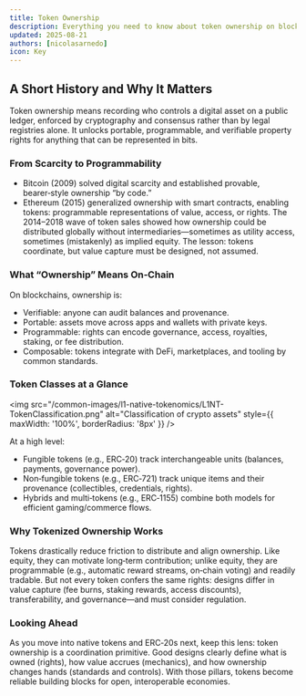 ```yaml
---
title: Token Ownership
description: Everything you need to know about token ownership on blockchains
updated: 2025-08-21
authors: [nicolasarnedo]
icon: Key
---
```


## A Short History and Why It Matters

Token ownership means recording who controls a digital asset on a public ledger, enforced by cryptography and consensus rather than by legal registries alone. It unlocks portable, programmable, and verifiable property rights for anything that can be represented in bits.

### From Scarcity to Programmability

- Bitcoin (2009) solved digital scarcity and established provable, bearer‑style ownership “by code.”
- Ethereum (2015) generalized ownership with smart contracts, enabling tokens: programmable representations of value, access, or rights. The 2014–2018 wave of token sales showed how ownership could be distributed globally without intermediaries—sometimes as utility access, sometimes (mistakenly) as implied equity. The lesson: tokens coordinate, but value capture must be designed, not assumed.

### What “Ownership” Means On‑Chain

On blockchains, ownership is:
- Verifiable: anyone can audit balances and provenance.
- Portable: assets move across apps and wallets with private keys.
- Programmable: rights can encode governance, access, royalties, staking, or fee distribution.
- Composable: tokens integrate with DeFi, marketplaces, and tooling by common standards.

### Token Classes at a Glance

<img src="/common-images/l1-native-tokenomics/L1NT-TokenClassification.png" alt="Classification of crypto assets" style={{ maxWidth: '100%', borderRadius: '8px' }} />

At a high level:
- Fungible tokens (e.g., ERC‑20) track interchangeable units (balances, payments, governance power).
- Non‑fungible tokens (e.g., ERC‑721) track unique items and their provenance (collectibles, credentials, rights).
- Hybrids and multi‑tokens (e.g., ERC‑1155) combine both models for efficient gaming/commerce flows.

### Why Tokenized Ownership Works

Tokens drastically reduce friction to distribute and align ownership. Like equity, they can motivate long‑term contribution; unlike equity, they are programmable (e.g., automatic reward streams, on‑chain voting) and readily tradable. But not every token confers the same rights: designs differ in value capture (fee burns, staking rewards, access discounts), transferability, and governance—and must consider regulation.

### Looking Ahead

As you move into native tokens and ERC‑20s next, keep this lens: token ownership is a coordination primitive. Good designs clearly define what is owned (rights), how value accrues (mechanics), and how ownership changes hands (standards and controls). With those pillars, tokens become reliable building blocks for open, interoperable economies.